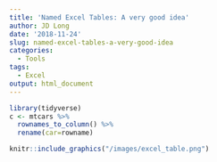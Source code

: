 ```yaml
---
title: 'Named Excel Tables: A very good idea'
author: JD Long
date: '2018-11-24'
slug: named-excel-tables-a-very-good-idea
categories:
  - Tools
tags:
  - Excel
output: html_document
---
```


```r
library(tidyverse)
c <- mtcars %>%
  rownames_to_column() %>%
  rename(car=rowname)
```

```r
knitr::include_graphics("/images/excel_table.png")
```